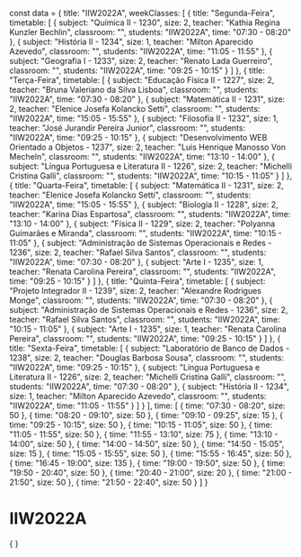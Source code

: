 const data = {
  title: "IIW2022A",
  weekClasses: [
    {
      title: "Segunda-Feira",
      timetable: [
        {
          subject: "Química II - 1230",
          size: 2,
          teacher: "Kathia Regina Kunzler Bechlin",
          classroom: "",
          students: "IIW2022A",
          time: "07:30 - 08:20"
        },
        {
          subject: "História II - 1234",
          size: 1,
          teacher: "Milton Aparecido Azevedo",
          classroom: "",
          students: "IIW2022A",
          time: "11:05 - 11:55"
        },
        {
          subject: "Geografia I - 1233",
          size: 2,
          teacher: "Renato Lada Guerreiro",
          classroom: "",
          students: "IIW2022A",
          time: "09:25 - 10:15"
        }
      ]
    },
    {
      title: "Terça-Feira",
      timetable: [
        {
          subject: "Educação Física II - 1227",
          size: 2,
          teacher: "Bruna Valeriano da Silva Lisboa",
          classroom: "",
          students: "IIW2022A",
          time: "07:30 - 08:20"
        },
        {
          subject: "Matemática II - 1231",
          size: 2,
          teacher: "Elenice Josefa Kolancko Setti",
          classroom: "",
          students: "IIW2022A",
          time: "15:05 - 15:55"
        },
        {
          subject: "Filosofia II - 1232",
          size: 1,
          teacher: "José Jurandir Pereira Junior",
          classroom: "",
          students: "IIW2022A",
          time: "09:25 - 10:15"
        },
        {
          subject: "Desenvolvimento WEB Orientado a Objetos - 1237",
          size: 2,
          teacher: "Luis Henrique Manosso Von Mecheln",
          classroom: "",
          students: "IIW2022A",
          time: "13:10 - 14:00"
        },
        {
          subject: "Língua Portuguesa e Literatura II - 1226",
          size: 2,
          teacher: "Michelli Cristina Galli",
          classroom: "",
          students: "IIW2022A",
          time: "10:15 - 11:05"
        }
      ]
    },
    {
      title: "Quarta-Feira",
      timetable: [
        {
          subject: "Matemática II - 1231",
          size: 2,
          teacher: "Elenice Josefa Kolancko Setti",
          classroom: "",
          students: "IIW2022A",
          time: "15:05 - 15:55"
        },
        {
          subject: "Biologia II - 1228",
          size: 2,
          teacher: "Karina Dias Espartosa",
          classroom: "",
          students: "IIW2022A",
          time: "13:10 - 14:00"
        },
        {
          subject: "Física II - 1229",
          size: 2,
          teacher: "Polyanna Guimarães e Miranda",
          classroom: "",
          students: "IIW2022A",
          time: "10:15 - 11:05"
        },
        {
          subject: "Administração de Sistemas Operacionais e Redes - 1236",
          size: 2,
          teacher: "Rafael Silva Santos",
          classroom: "",
          students: "IIW2022A",
          time: "07:30 - 08:20"
        },
        {
          subject: "Arte I - 1235",
          size: 1,
          teacher: "Renata Carolina Pereira",
          classroom: "",
          students: "IIW2022A",
          time: "09:25 - 10:15"
        }
      ]
    },
    {
      title: "Quinta-Feira",
      timetable: [
        {
          subject: "Projeto Integrador II - 1239",
          size: 2,
          teacher: "Alexandre Rodrigues Monge",
          classroom: "",
          students: "IIW2022A",
          time: "07:30 - 08:20"
        },
        {
          subject: "Administração de Sistemas Operacionais e Redes - 1236",
          size: 2,
          teacher: "Rafael Silva Santos",
          classroom: "",
          students: "IIW2022A",
          time: "10:15 - 11:05"
        },
        {
          subject: "Arte I - 1235",
          size: 1,
          teacher: "Renata Carolina Pereira",
          classroom: "",
          students: "IIW2022A",
          time: "09:25 - 10:15"
        }
      ]
    },
    {
      title: "Sexta-Feira",
      timetable: [
        {
          subject: "Laboratório de Banco de Dados - 1238",
          size: 2,
          teacher: "Douglas Barbosa Sousa",
          classroom: "",
          students: "IIW2022A",
          time: "09:25 - 10:15"
        },
        {
          subject: "Língua Portuguesa e Literatura II - 1226",
          size: 2,
          teacher: "Michelli Cristina Galli",
          classroom: "",
          students: "IIW2022A",
          time: "07:30 - 08:20"
        },
        {
          subject: "História II - 1234",
          size: 1,
          teacher: "Milton Aparecido Azevedo",
          classroom: "",
          students: "IIW2022A",
          time: "11:05 - 11:55"
        }
      ]
    }
  ],
  time: [
    {
      time: "07:30 - 08:20",
      size: 50
    },
    {
      time: "08:20 - 09:10",
      size: 50
    },
    {
      time: "09:10 - 09:25",
      size: 15
    },
    {
      time: "09:25 - 10:15",
      size: 50
    },
    {
      time: "10:15 - 11:05",
      size: 50
    },
    {
      time: "11:05 - 11:55",
      size: 50
    },
    {
      time: "11:55 - 13:10",
      size: 75
    },
    {
      time: "13:10 - 14:00",
      size: 50
    },
    {
      time: "14:00 - 14:50",
      size: 50
    },
    {
      time: "14:50 - 15:05",
      size: 15
    },
    {
      time: "15:05 - 15:55",
      size: 50
    },
    {
      time: "15:55 - 16:45",
      size: 50
    },
    {
      time: "16:45 - 19:00",
      size: 135
    },
    {
      time: "19:00 - 19:50",
      size: 50
    },
    {
      time: "19:50 - 20:40",
      size: 50
    },
    {
      time: "20:40 - 21:00",
      size: 20
    },
    {
      time: "21:00 - 21:50",
      size: 50
    },
    {
      time: "21:50 - 22:40",
      size: 50
    }
  ]
}

# IIW2022A

<div>
    {
        <Grid
            title={data.title} 
            weekClasses={data.weekClasses} 
            time={data.time}
        />
    }
</div>